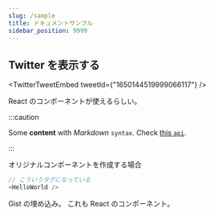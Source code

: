 ```yaml
---
slug: /sample
title: ドキュメントサンプル
sidebar_position: 9999
---
```



## Twitter を表示する

<TwitterTweetEmbed tweetId={"1650144519999066117"} />

React のコンポーネントが使えるらしい。

:::caution

Some **content** with _Markdown_ `syntax`. Check [this `api`](#).

:::

オリジナルコンポーネントを作成する場合

<HelloWorld />

```javascript
// こういうタグになっている
<HelloWorld />
```

<Gist id="99dd53485029bf20bdb91152e7bc6be8" file="list_test.py" />

Gist の埋め込み。
これも React のコンポーネント。
